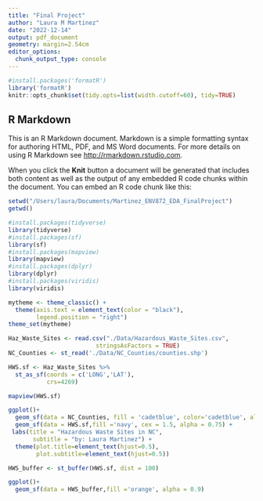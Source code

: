 ```yaml
---
title: "Final Project"
author: "Laura M Martinez"
date: "2022-12-14"
output: pdf_document
geometry: margin=2.54cm
editor_options: 
  chunk_output_type: console
---
```


```r
#install.packages('formatR')
library('formatR')
knitr::opts_chunk$set(tidy.opts=list(width.cutoff=60), tidy=TRUE)
```

## R Markdown

This is an R Markdown document. Markdown is a simple formatting syntax for authoring HTML, PDF, and MS Word documents. For more details on using R Markdown see <http://rmarkdown.rstudio.com>.

When you click the **Knit** button a document will be generated that includes both content as well as the output of any embedded R code chunks within the document. You can embed an R code chunk like this:

```r
setwd("/Users/laura/Documents/Martinez_ENV872_EDA_FinalProject")
getwd()

#install.packages(tidyverse)
library(tidyverse)
#install.packages(sf)
library(sf)
#install.packages(mapview)
library(mapview)
#install.packages(dplyr)
library(dplyr)
#install.packages(viridis)
library(viridis)

mytheme <- theme_classic() +
  theme(axis.text = element_text(color = "black"), 
        legend.position = "right")
theme_set(mytheme)
```


```r
Haz_Waste_Sites <- read.csv("./Data/Hazardous_Waste_Sites.csv",
                         stringsAsFactors = TRUE)
NC_Counties <- st_read('./Data/NC_Counties/counties.shp')

```

```r
HWS.sf <- Haz_Waste_Sites %>% 
  st_as_sf(coords = c('LONG','LAT'),
           crs=4269)

mapview(HWS.sf)

ggplot()+
  geom_sf(data = NC_Counties, fill = 'cadetblue', color='cadetblue', alpha = 0.5) + 
  geom_sf(data = HWS.sf,fill ='navy', cex = 1.5, alpha = 0.75) +
 labs(title = "Hazardous Waste Sites in NC",
       subtitle = "by: Laura Martinez") +
  theme(plot.title=element_text(hjust=0.5),
        plot.subtitle=element_text(hjust=0.5))

```

```r
HWS_buffer <- st_buffer(HWS.sf, dist = 100)

ggplot()+
  geom_sf(data = HWS_buffer,fill ='orange', alpha = 0.9)

```

```r

```

```r

```